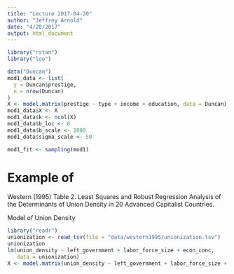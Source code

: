 ```yaml
---
title: "Lecture 2017-04-20"
author: "Jeffrey Arnold"
date: "4/20/2017"
output: html_document
---
```


```r
library("rstan")
library("loo")
```

```r
data("Duncan")
mod1_data <- list(
  y = Duncan$prestige,
  n = nrow(Duncan)
)
X <- model.matrix(prestige ~ type + income + education, data = Duncan)
mod1_data$X <- X
mod1_data$k <- ncol(X)
mod1_data$b_loc <- 0
mod1_data$b_scale <- 1000
mod1_data$sigma_scale <- 50

mod1_fit <- sampling(mod1)
```

# Example of 

Western (1995) Table 2. Least Squares and Robust Regression Analysis of the Determinants of Union Density in 20 Advanced Capitalist Countries.

Model of Union Density 

```r
library("readr")
unionization <- read_tsv(file = "data/western1995/unionization.tsv")
unionization
lm(union_density ~ left_government + labor_force_size + econ_conc,
   data = unionization)
X <- model.matrix(union_density ~ left_government + labor_force_size + econ_conc, data = unionization)


```

